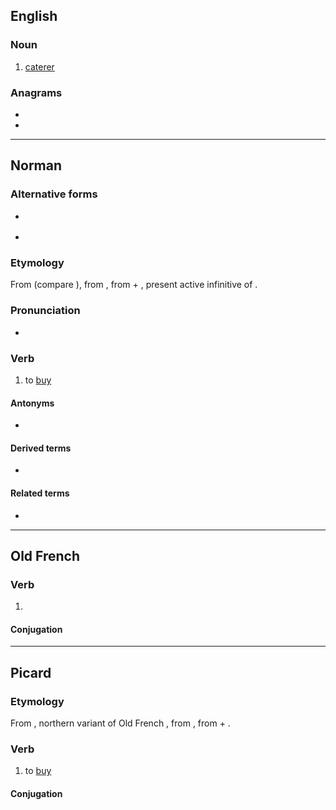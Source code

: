 {{also|acatèr}}
==English==

===Noun===
{{en-noun}}

# {{lb|en|obsolete}} [[caterer]]

===Anagrams===
* {{l|en|cerata}}
* {{l|en|ectara}}

----

==Norman==

===Alternative forms===
* {{l|nrf|acataer}} {{qualifier|continental Normandy}}
* {{l|nrf|acataïr}} {{qualifier|Guernsey}}

===Etymology===
From {{inh|nrf|ONF.|acater}} (compare {{cog|fro|achater}}), from {{inh|nrf|VL.|*accaptāre}}, from {{inh|nrf|la|ad}} + {{m|la|captāre}}, present active infinitive of {{m|la|captō||I strive to seize, catch or grasp at}}.

===Pronunciation===
* {{audio|Jer-acater.ogg|Audio (Jersey)|lang=nrf}}

===Verb===
{{nrf-verb}}

# {{lb|nrf|Jersey}} to [[buy]]

====Antonyms====
* {{l|nrf|vendre||to sell}}

====Derived terms====
* {{l|nrf|acateux||buyer}}

====Related terms====
* {{l|nrf|acat||purchase}}

----

==Old French==

===Verb===
{{head|fro|verb}}

# {{lb|fro|Picardy}} {{alternative form of|achater|lang=fro}}

====Conjugation====
{{fro-conj-er}}

----

==Picard==

===Etymology===
From {{inh|pcd|fro|acater}}, northern variant of Old French {{m|fro|achater}}, from {{inh|pcd|VL.|*accaptāre}}, from {{inh|pcd|la|ad}} + {{m|la|capto|captō, captāre}}.

===Verb===
{{head|pcd|verb}}

# to [[buy]]

====Conjugation====
{{pcd-conj-er1|acat|acat|aca|acat}}